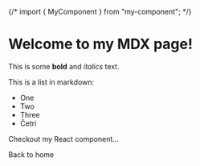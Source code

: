 {/* import { MyComponent } from "my-component"; */}

# Welcome to my MDX page!

This is some **bold** and _italics_ text.

This is a list in markdown:

- One
- Two
- Three
- Četri

Checkout my React component...

<Link href="/">Back to home</Link>
